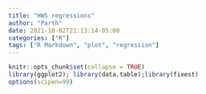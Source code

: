 ```yaml
---
title: "HWS regressions"
author: "Parth"
date: 2021-10-02T21:13:14-05:00
categories: ["R"]
tags: ["R Markdown", "plot", "regression"]
---
```




```r
knitr::opts_chunk$set(collapse = TRUE)
library(ggplot2); library(data.table);library(fixest)
options(scipen=99)
```



